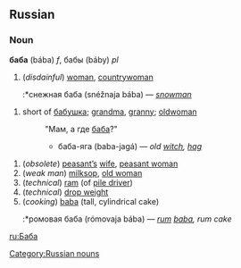 ==Russian==
[[Category:Russian nouns]]
===Noun===
'''баба''' (bába) ''f'', бабы (báby) ''pl''

#(''disdainful'') [[woman]], [[countrywoman]]
#:*снежная баба (snéžnaja bába) — ''[[snowman]]''

#short of [[бабушка]]; [[grandma]], [[granny]]; [[oldwoman]]
#: "Мам, а где [[баба]]?"
#:*баба-яга (baba-jagá) — ''old [[witch]], [[hag]]''

#(''obsolete'') [[peasant|peasant’s]] [[wife]], [[peasant woman]]
#(''weak man'') [[milksop]], [[old woman]]
#(''technical'') [[ram]] (of [[pile driver]])
#(''technical'') [[drop weight]]
#(''cooking'') [[baba]] (tall, cylindrical cake)
#:*ромовая баба (rómovaja bába) — ''[[rum]] [[baba]], rum cake''

[[ru:Баба]]